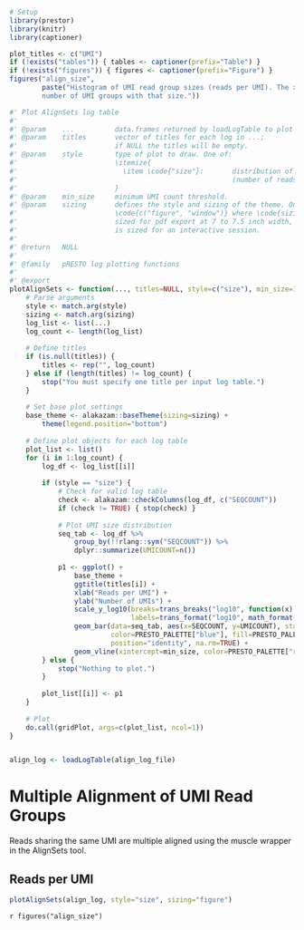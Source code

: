 ```R
# Setup
library(prestor)
library(knitr)
library(captioner)

plot_titles <- c("UMI")
if (!exists("tables")) { tables <- captioner(prefix="Table") }
if (!exists("figures")) { figures <- captioner(prefix="Figure") }
figures("align_size", 
        paste("Histogram of UMI read group sizes (reads per UMI). The x-axis indicates the number of reads in a UMI group and the y-axis is the 
        number of UMI groups with that size."))

```

```r
#' Plot AlignSets log table
#' 
#' @param    ...          data.frames returned by loadLogTable to plot
#' @param    titles       vector of titles for each log in ...; 
#'                        if NULL the titles will be empty.
#' @param    style        type of plot to draw. One of:
#'                        \itemize{
#'                          \item \code{"size"}:       distribution of UMI read group sizes
#'                                                     (number of reads per UMI).
#'                        }
#' @param    min_size     minimum UMI count threshold.
#' @param    sizing       defines the style and sizing of the theme. One of 
#'                        \code{c("figure", "window")} where \code{sizing="figure"} is appropriately
#'                        sized for pdf export at 7 to 7.5 inch width, and \code{sizing="window"}
#'                        is sized for an interactive session.
#'                  
#' @return   NULL
#' 
#' @family   pRESTO log plotting functions
#' 
#' @export
plotAlignSets <- function(..., titles=NULL, style=c("size"), min_size=1, sizing=c("figure", "window")) {
    # Parse arguments
    style <- match.arg(style)
    sizing <- match.arg(sizing)
    log_list <- list(...)
    log_count <- length(log_list)
    
    # Define titles
    if (is.null(titles)) {
        titles <- rep("", log_count)
    } else if (length(titles) != log_count) {
        stop("You must specify one title per input log table.")
    }
    
    # Set base plot settings
    base_theme <- alakazam::baseTheme(sizing=sizing) +
        theme(legend.position="bottom")
    
    # Define plot objects for each log table
    plot_list <- list()
    for (i in 1:log_count) {
        log_df <- log_list[[i]]
        
        if (style == "size") {
            # Check for valid log table
            check <- alakazam::checkColumns(log_df, c("SEQCOUNT"))
            if (check != TRUE) { stop(check) }
            
            # Plot UMI size distribution
            seq_tab <- log_df %>%
                group_by(!!rlang::sym("SEQCOUNT")) %>%
                dplyr::summarize(UMICOUNT=n())
            
            p1 <- ggplot() + 
                base_theme +
                ggtitle(titles[i]) +
                xlab("Reads per UMI") +
                ylab("Number of UMIs") +
                scale_y_log10(breaks=trans_breaks("log10", function(x) 10^x),
                              labels=trans_format("log10", math_format(10^.x))) + 
                geom_bar(data=seq_tab, aes(x=SEQCOUNT, y=UMICOUNT), stat="identity", 
                         color=PRESTO_PALETTE["blue"], fill=PRESTO_PALETTE["blue"], 
                         position="identity", na.rm=TRUE) +
                geom_vline(xintercept=min_size, color=PRESTO_PALETTE["red"], linewidth=0.5, linetype=3)
        } else {
            stop("Nothing to plot.")
        }
        
        plot_list[[i]] <- p1
    }
    
    # Plot
    do.call(gridPlot, args=c(plot_list, ncol=1))    
}


align_log <- loadLogTable(align_log_file)
```
\newpage
# Multiple Alignment of UMI Read Groups

Reads sharing the same UMI are multiple aligned using the muscle wrapper in the 
AlignSets tool.

## Reads per UMI

```r
plotAlignSets(align_log, style="size", sizing="figure")
```

`r figures("align_size")`
